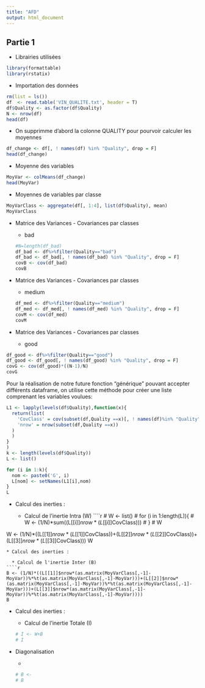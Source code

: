 ```yaml
---
title: "AFD"
output: html_document
---
```


## Partie 1

* Librairies utilisées

````r
library(formattable)
library(rstatix)
````

* Importation des données

```r
rm(list = ls())
df  <- read.table('VIN_QUALITE.txt', header = T)
df$Quality <- as.factor(df$Quality)
N <- nrow(df)
head(df)
```
* On supprimme d'abord la colonne QUALITY pour pourvoir calculer les moyennes

```r
df_change <- df[, ! names(df) %in% "Quality", drop = F]
head(df_change)
```

* Moyenne des variables

````r
MoyVar <- colMeans(df_change)
head(MoyVar)
````
* Moyennes de variables par classe

````r
MoyVarClass <- aggregate(df[, 1:4], list(df$Quality), mean)
MoyVarClass
````
* Matrice des Variances - Covariances par classes

  * bad
````r
#N=length(df_bad)
df_bad <- df%>%filter(Quality=="bad")
df_bad <- df_bad[, ! names(df_bad) %in% "Quality", drop = F]
covB <- cov(df_bad)
covB
````
* Matrice des Variances - Covariances par classes

  * medium
```r
df_med <- df%>%filter(Quality=="medium")
df_med <- df_med[, ! names(df_med) %in% "Quality", drop = F]
covM <- cov(df_med)
covM
````
* Matrice des Variances - Covariances par classes

  * good

```r
df_good <- df%>%filter(Quality=="good")
df_good <- df_good[, ! names(df_good) %in% "Quality", drop = F]
covG <- cov(df_good)*((N-1)/N)
covG
````

Pour la réalisation de notre future fonction "générique" pouvant accepter différents dataframe, on utilise cette méthode pour créer une liste comprenant les variables voulues:

````r
L1 <- lapply(levels(df$Quality),function(x){
  return(list(
    'CovClass' = cov(subset(df,Quality ==x)[, ! names(df)%in% "Quality", drop = F])*((N-1)/N),
    'nrow' = nrow(subset(df,Quality ==x))
  )
  )
}
)
k <- length(levels(df$Quality))
L <- list()

for (i in 1:k){
  nom <- paste0('G', i)
  L[nom] <- setNames(L1[i],nom)
}
L
````
* Calcul des inerties : 

  * Calcul de l'inertie Intra (W) 
````r

# W <- list()
# for (i in 1:length(L)){
#   W <- (1/N)*sum((L[[i]]$nrow*(L[[i]]$CovClass)))
# }
# W

W <- (1/N)*((L[[1]]$nrow*(L[[1]]$CovClass))+(L[[2]]$nrow*(L[[2]]$CovClass))+(L[[3]]$nrow*(L[[3]]$CovClass)))
W
````
* Calcul des inerties : 

  * Calcul de l'inertie Inter (B) 
````r
B <- (1/N)*((L[[1]]$nrow*(as.matrix(MoyVarClass[,-1]-MoyVar))%*%t(as.matrix(MoyVarClass[,-1]-MoyVar)))+(L[[2]]$nrow*(as.matrix(MoyVarClass[,-1]-MoyVar))%*%t(as.matrix(MoyVarClass[,-1]-MoyVar)))+(L[[3]]$nrow*(as.matrix(MoyVarClass[,-1]-MoyVar))%*%t(as.matrix(MoyVarClass[,-1]-MoyVar))))
B

````
* Calcul des inerties : 

  * Calcul de l'inertie Totale (I)
````r
# I <- W+B
# I
````
* Diagonalisation

  * 
````r
# B <- 
# B
````
